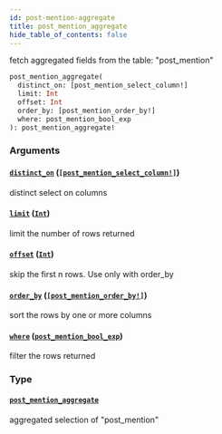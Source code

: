 ```yaml
---
id: post-mention-aggregate
title: post_mention_aggregate
hide_table_of_contents: false
---
```


fetch aggregated fields from the table: "post_mention"

```graphql
post_mention_aggregate(
  distinct_on: [post_mention_select_column!]
  limit: Int
  offset: Int
  order_by: [post_mention_order_by!]
  where: post_mention_bool_exp
): post_mention_aggregate!
```

### Arguments

#### [`distinct_on`](#) ([`[post_mention_select_column!]`](../enums/post-mention-select-column))

distinct select on columns

#### [`limit`](#) ([`Int`](../scalars/int))

limit the number of rows returned

#### [`offset`](#) ([`Int`](../scalars/int))

skip the first n rows. Use only with order_by

#### [`order_by`](#) ([`[post_mention_order_by!]`](../inputs/post-mention-order-by))

sort the rows by one or more columns

#### [`where`](#) ([`post_mention_bool_exp`](../inputs/post-mention-bool-exp))

filter the rows returned

### Type

#### [`post_mention_aggregate`](../objects/post-mention-aggregate)

aggregated selection of "post_mention"

